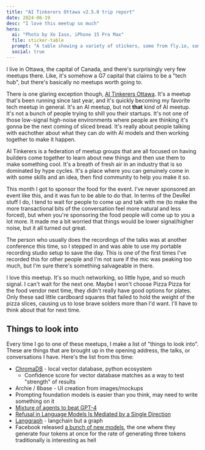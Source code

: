 ```yaml
---
title: "AI Tinkerers Ottawa v2.5.0 trip report"
date: 2024-06-19
desc: "I love this meetup so much"
hero:
  ai: "Photo by Xe Iaso, iPhone 15 Pro Max"
  file: sticker-table
  prompt: "A table showing a variety of stickers, some from fly.io, some generic AI stickers, some for Remix, and some for the Xe Iaso Dot Net Cinematic Universe"
  social: true
---
```


I live in Ottawa, the capital of Canada, and there's surprisingly very few meetups there. Like, it's somehow a G7 capital that claims to be a "tech hub", but there's basically no meetups worth going to.

<Picture
  path="blog/2024/ait-ottawa-v2.5.0/IMG_3665"
  desc="A group of people talking in a circle."
/>

There is one glaring exception though, [AI Tinkerers Ottawa](https://ottawa.aitinkerers.org/). It's a meetup that's been running since last year, and it's quickly becoming my favorite tech meetup in general. It's an AI meetup, but not **that** kind of AI meetup. It's not a bunch of people trying to shill you their startups. It's not one of those low-signal high-noise environments where people are thinking it's gonna be the next coming of sliced bread. It's really about people talking with eachother about what they can _do_ with AI models and then working together to make it happen.

<Picture
  path="blog/2024/ait-ottawa-v2.5.0/IMG_3679"
  desc="A group of people looking at one of the talks, genuinely interested."
/>

AI Tinkerers is a federation of meetup groups that are all focused on having builders come together to learn about new things and then use them to make something cool. It's a breath of fresh air in an industry that is so dominated by hype cycles. It's a place where you can genuinely come in with some skills and an idea, then find community to help you make it so.

<Picture
  path="blog/2024/ait-ottawa-v2.5.0/IMG_3671"
  desc="A person standing happily in front of a fly.io banner."
/>

This month I got to sponsor the food for the event. I've never sponsored an event like this, and it was fun to be able to do that. In terms of the DevRel stuff I do, I tend to wait for people to come up and talk with me (to make the more transactional bits of the conversation feel more natural and less forced), but when you're sponsoring the food people will come up to you a lot more. It made me a bit worried that things would be lower signal/higher noise, but it all turned out great.

<Picture
  path="blog/2024/ait-ottawa-v2.5.0/IMG_0755"
  desc="A talk with VSCode open and a camera on a tripod recording it."
/>

The person who usually does the recordings of the talks was at another conference this time, so I stepped in and was able to use my portable recording studio setup to save the day. This is one of the first times I've recorded this for other people and I'm not sure if the mic was peaking too much, but I'm sure there's something salvageable in there.

I love this meetup. It's so much networking, so little hype, and so much signal. I can't wait for the next one. Maybe I won't choose Pizza Pizza for the food vendor next time, they didn't really have good options for plates. Only these sad little cardboard squares that failed to hold the weight of the pizza slices, causing us to lose brave solders more than I'd want. I'll have to think about that for next time.

## Things to look into

Every time I go to one of these meetups, I make a list of "things to look into". These are things that are brought up in the opening address, the talks, or conversations I have. Here's the list from this time:

- [ChromaDB](https://docs.trychroma.com/) - local vector database, python ecosystem
  - Confidence score for vector database matches as a way to test "strength" of results
- Archie / 8base - UI creation from images/mockups
- Prompting foundation models is easier than you think, may need to write something on it
- [Mixture of agents to beat GPT-4](https://github.com/togethercomputer/moa)
- [Refusal in Language Models Is Mediated by a Single Direction](https://arxiv.org/abs/2406.11717)
- [Langgraph](https://github.com/langchain-ai/langgraph) - langchain but a graph
- Facebook released [a bunch of new models](https://ai.meta.com/blog/meta-fair-research-new-releases/), the one where they generate four tokens at once for the rate of generating three tokens traditionally is interesting as hell
